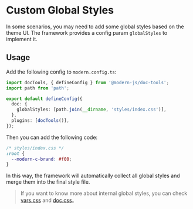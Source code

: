 # Custom Global Styles

In some scenarios, you may need to add some global styles based on the theme UI. The framework provides a config param `globalStyles` to implement it.

## Usage

Add the following config to `modern.config.ts`:

```ts title="modern.config.ts"
import docTools, { defineConfig } from '@modern-js/doc-tools';
import path from 'path';

export default defineConfig({
  doc: {
    globalStyles: [path.join(__dirname, 'styles/index.css')],
  },
  plugins: [docTools()],
});
```

Then you can add the following code:

```css
/* styles/index.css */
:root {
  --modern-c-brand: #f00;
}
```

In this way, the framework will automatically collect all global styles and merge them into the final style file.

> If you want to know more about internal global styles, you can check [vars.css](https://github.com/web-infra-dev/modern.js/blob/main/packages/cli/doc-core/src/theme-default/styles/vars.css) and [doc.css](https://github.com/web-infra-dev/modern.js/blob/main/packages/cli/doc-core/src/theme-default/styles/doc.css)。
